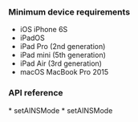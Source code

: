 <PlatformWrapper platform="ios">


### Minimum device requirements

- iOS iPhone 6S
- iPadOS
- iPad Pro (2nd generation)
- iPad mini (5th generation)
- iPad Air (3rd generation)
- macOS MacBook Pro 2015


### API reference
<ProductWrapper notAllowed="voice-calling">
* <Link to = "{{global.API_REF_IOS_ROOT_RTC_ENGINE_KIT}}/setainsmode(_:mode:)">setAINSMode</Link>
</ProductWrapper>
<ProductWrapper product="voice-calling">
* <Link to = "{{global.API_REF_IOS_ROOT_RTC_ENGINE_KIT_VOICE_SDK}}/setainsmode(_:mode:)">setAINSMode</Link>
</ProductWrapper>
</PlatformWrapper>

